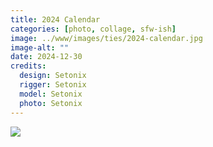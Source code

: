 ```yaml
---
title: 2024 Calendar
categories: [photo, collage, sfw-ish]
image: ../www/images/ties/2024-calendar.jpg
image-alt: ""
date: 2024-12-30
credits: 
  design: Setonix
  rigger: Setonix
  model: Setonix
  photo: Setonix
---
```


![](../www/images/ties/2024-calendar.jpg)

